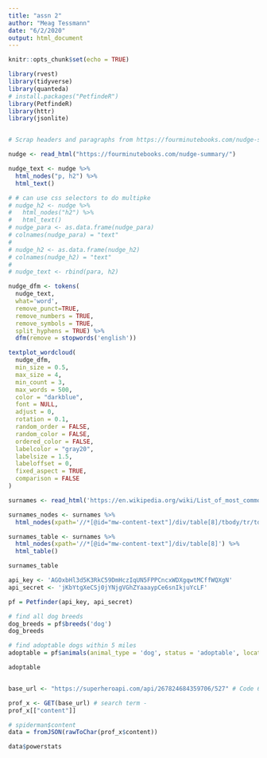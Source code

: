 ```yaml
---
title: "assn 2"
author: "Meag Tessmann"
date: "6/2/2020"
output: html_document
---
```


```r
knitr::opts_chunk$set(echo = TRUE)

library(rvest)
library(tidyverse)
library(quanteda)
# install.packages("PetfindeR")
library(PetfindeR)
library(httr)
library(jsonlite)



```


``` r

# Scrap headers and paragraphs from https://fourminutebooks.com/nudge-summary/ and create a word cloud

nudge <- read_html("https://fourminutebooks.com/nudge-summary/")

nudge_text <- nudge %>% 
  html_nodes("p, h2") %>% 
  html_text()

# # can use css selectors to do multipke
# nudge_h2 <- nudge %>% 
#   html_nodes("h2") %>% 
#   html_text()
# nudge_para <- as.data.frame(nudge_para)
# colnames(nudge_para) = "text"
# 
# nudge_h2 <- as.data.frame(nudge_h2)
# colnames(nudge_h2) = "text"
# 
# nudge_text <- rbind(para, h2)

nudge_dfm <- tokens(
  nudge_text, 
  what='word', 
  remove_punct=TRUE,
  remove_numbers = TRUE,
  remove_symbols = TRUE, 
  split_hyphens = TRUE) %>% 
  dfm(remove = stopwords('english'))

textplot_wordcloud(
  nudge_dfm,
  min_size = 0.5,
  max_size = 4,
  min_count = 3,
  max_words = 500,
  color = "darkblue",
  font = NULL,
  adjust = 0,
  rotation = 0.1,
  random_order = FALSE,
  random_color = FALSE,
  ordered_color = FALSE,
  labelcolor = "gray20",
  labelsize = 1.5,
  labeloffset = 0,
  fixed_aspect = TRUE,
  comparison = FALSE
)


```


``` r

surnames <- read_html('https://en.wikipedia.org/wiki/List_of_most_common_surnames_in_North_America')

surnames_nodes <- surnames %>%
  html_nodes(xpath='//*[@id="mw-content-text"]/div/table[8]/tbody/tr/td[1]/a') 

surnames_table <- surnames %>%
  html_nodes(xpath='//*[@id="mw-content-text"]/div/table[8]') %>% 
  html_table()

surnames_table
```


``` r

api_key <- 'AGOxbHl3d5K3RkC59DmHczIqUN5FPPCncxWDXgqwtMCffWQXgN'
api_secret <- 'jKbYtgXeCSj0jYNjgVGhZYaaaypCe6snIkjuYcLF'

pf = Petfinder(api_key, api_secret)

# find all dog breeds
dog_breeds = pf$breeds('dog')
dog_breeds

# find adoptable dogs within 5 miles
adoptable = pf$animals(animal_type = 'dog', status = 'adoptable', location='Salt Lake City, UT', distance = 5)

adoptable



```


``` r

base_url <- "https://superheroapi.com/api/267824684359706/527" # Code 620 is spiderman, 267824684359706 is access token

prof_x <- GET(base_url) # search term -
prof_x[["content"]]

# spiderman$content
data = fromJSON(rawToChar(prof_x$content))

data$powerstats

```





